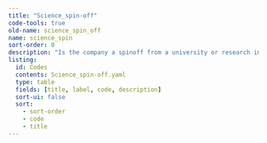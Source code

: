 ```yaml
---
title: "Science_spin-off"
code-tools: true
old-name: science_spin_off
name: science_spin
sort-order: 0
description: "Is the company a spinoff from a university or research institute"
listing:
  id: Codes
  contents: Science_spin-off.yaml
  type: table
  fields: [title, label, code, description]
  sort-ui: false
  sort:
    - sort-order
    - code
    - title
---
```


:::{ #Codes }
:::
